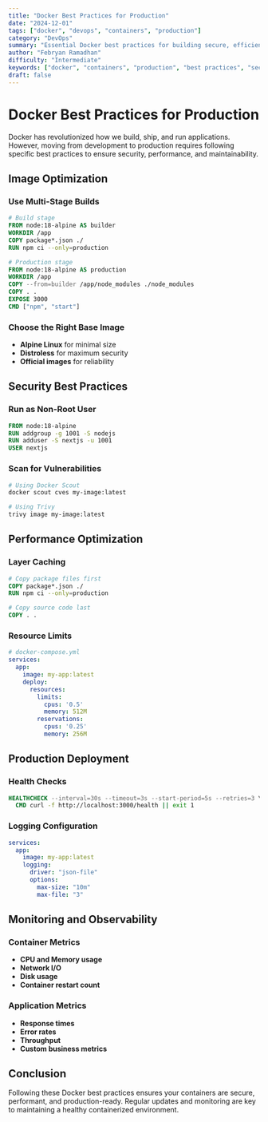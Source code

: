 ```yaml
---
title: "Docker Best Practices for Production"
date: "2024-12-01"
tags: ["docker", "devops", "containers", "production"]
category: "DevOps"
summary: "Essential Docker best practices for building secure, efficient, and maintainable containers in production environments."
author: "Febryan Ramadhan"
difficulty: "Intermediate"
keywords: ["docker", "containers", "production", "best practices", "security"]
draft: false
---
```


# Docker Best Practices for Production

Docker has revolutionized how we build, ship, and run applications. However, moving from development to production requires following specific best practices to ensure security, performance, and maintainability.

## Image Optimization

### Use Multi-Stage Builds

```dockerfile
# Build stage
FROM node:18-alpine AS builder
WORKDIR /app
COPY package*.json ./
RUN npm ci --only=production

# Production stage
FROM node:18-alpine AS production
WORKDIR /app
COPY --from=builder /app/node_modules ./node_modules
COPY . .
EXPOSE 3000
CMD ["npm", "start"]
```

### Choose the Right Base Image

- **Alpine Linux** for minimal size
- **Distroless** for maximum security
- **Official images** for reliability

## Security Best Practices

### Run as Non-Root User

```dockerfile
FROM node:18-alpine
RUN addgroup -g 1001 -S nodejs
RUN adduser -S nextjs -u 1001
USER nextjs
```

### Scan for Vulnerabilities

```bash
# Using Docker Scout
docker scout cves my-image:latest

# Using Trivy
trivy image my-image:latest
```

## Performance Optimization

### Layer Caching

```dockerfile
# Copy package files first
COPY package*.json ./
RUN npm ci --only=production

# Copy source code last
COPY . .
```

### Resource Limits

```yaml
# docker-compose.yml
services:
  app:
    image: my-app:latest
    deploy:
      resources:
        limits:
          cpus: '0.5'
          memory: 512M
        reservations:
          cpus: '0.25'
          memory: 256M
```

## Production Deployment

### Health Checks

```dockerfile
HEALTHCHECK --interval=30s --timeout=3s --start-period=5s --retries=3 \
  CMD curl -f http://localhost:3000/health || exit 1
```

### Logging Configuration

```yaml
services:
  app:
    image: my-app:latest
    logging:
      driver: "json-file"
      options:
        max-size: "10m"
        max-file: "3"
```

## Monitoring and Observability

### Container Metrics

- **CPU and Memory usage**
- **Network I/O**
- **Disk usage**
- **Container restart count**

### Application Metrics

- **Response times**
- **Error rates**
- **Throughput**
- **Custom business metrics**

## Conclusion

Following these Docker best practices ensures your containers are secure, performant, and production-ready. Regular updates and monitoring are key to maintaining a healthy containerized environment.
